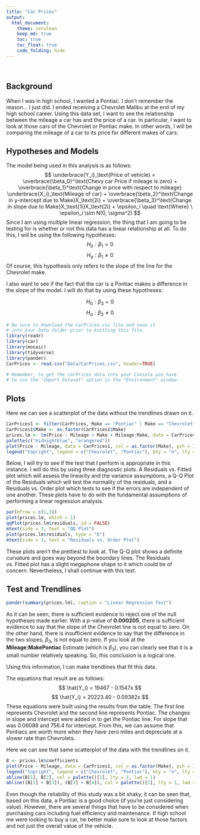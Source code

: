 ```yaml
---
title: "Car Prices"
output: 
  html_document:
    theme: cerulean
    keep_md: true
    toc: true
    toc_float: true
    code_folding: hide
---
```


<br>

## Background

When I was in high school, I wanted a Pontiac. I don't remember the reason... I just did. I ended receiving a Chevrolet Malibu at the end of my high school career. Using this data set, I want to see the relationship between the mileage a car has and the price of a car. In particular, I want to look at those cars of the Chevrolet or Pontiac make. In other words, I will be comparing the mileage of a car to its price for different makes of cars.  

## Hypotheses and Models

The model being used in this analysis is as follows:
$$
\underbrace{Y_i}_\text{Price of vehicle} = \overbrace{\beta_0}^\text{Chevy car Price if mileage is zero} + \overbrace{\beta_1}^\text{Change in price with respect to mileage} \underbrace{X_i}_\text{Mileage of car} + \overbrace{\beta_2}^\text{Change in y-intercept due to Make}X_\text{2i} + \overbrace{\beta_3}^\text{Change in slope due to Make}X_\text{1i}X_\text{2i} + \epsilon_i \quad \text{Where} \ \epsilon_i \sim N(0, \sigma^2)
$$
Since I am using multiple linear regression, the thing that I am going to be testing for is whether or not this data has a linear relationship at all. To do this, I will be using the following hypotheses:
$$
H_0: \beta_1 = 0
$$
$$
H_a: \beta_1 \neq 0
$$
Of course, this hypothesis only refers to the slope of the line for the Chevrolet make.

I also want to see if the fact that the car is a Pontiac makes a difference in the slope of the model. I will do that by using these hypotheses:

$$
H_0: \beta_3 = 0
$$
$$
H_a: \beta_3 \neq 0
$$


```r
# Be sure to download the CarPrices.csv file and save it
# into your Data folder prior to knitting this file.
library(readr)
library(car)
library(mosaic)
library(tidyverse)
library(pander)
CarPrices <- read.csv("Data/CarPrices.csv", header=TRUE)

# Remember, to get the CarPrices data into your Console you have
# to use the "Import Dataset" option in the "Environment" window.
```
## Plots
Here we can see a scatterplot of the data without the trendlines drawn on it.  
```r
CarPrices1 <- filter(CarPrices, Make == "Pontiac" | Make == "Chevrolet")
CarPrices1$Make <- as.factor(CarPrices1$Make)
prices.lm <- lm(Price ~ Mileage + Make + Mileage:Make, data = CarPrices1)
palette(c("midnightblue", "orangered"))
plot(Price ~ Mileage, data = CarPrices1, col = as.factor(Make), pch = 16, main = "Cost Comparison based on Mileage for Chevrolet and Pontiac vehicles")
legend("topright", legend = c("Chevrolet", "Pontiac"), bty = "n", lty = 1, col = palette())
```


Below, I will try to see if the test that I perform is appropriate in this instance. I will do this by using three diagnostic plots. A Residuals vs. Fitted plot which will assess the linearity and the variance assumptions, a Q-Q Plot of the Residuals which will test the normality of the residuals, and a Residuals vs. Order plot which tests to see if the errors are independent of one another. These plots have to do with the fundamental assumptions of performing a linear regression analysis.

```r
par(mfrow = c(1,3))
plot(prices.lm, which = 1)
qqPlot(prices.lm$residuals, id = FALSE)
mtext(side = 3, text = "QQ Plot")
plot(prices.lm$residuals, type = "b")
mtext(side = 3, text = "Residuals vs. Order Plot")
```

These plots aren't the prettiest to look at. The Q-Q plot shows a definite curvature and goes way beyond the boundary lines. The Residuals vs. Fitted plot has a slight megaphone shape to it which could be of concern. Nevertheless, I shall continue with this test.

## Test and Trendlines

```r
pander(summary(prices.lm), caption = "Linear Regression Test")
```


As it can be seen, there is sufficient evidence to reject one of the null hypotheses made earlier. With a $p$-value of **0.000205**, there is sufficient evidence to say that the slope of the Chevrolet line is not equal to zero. On the other hand, there is insufficient evidence to say that the difference in the two slopes, $\beta_3$, is not equal to zero. If you look at the **Mileage:MakePontiac** Estimate (which is $\beta_3$), you can clearly see that it is a small number relatively speaking. So, this conclusion is a logical one.

Using this information, I can make trendlines that fit this data.

The equations that result are as follows:
$$
\hat{Y_i} = 19467 - 0.1547x 
$$
$$
\hat{Y_i} = 20223.40 - 0.09382x
$$
These equations were built using the results from the table. The first line represents Chevrolet and the second line represents Pontiac. The changes in slope and intercept were added in to get the Pontiac line. For slope that was 0.06088 and 756.4 for intercept. From this, we can assume that Pontiacs are worth more when they have zero miles and depreciate at a slower rate than Chevrolets.

Here we can see that same scatterplot of the data with the trendlines on it.
```r
B <- prices.lm$coefficients
plot(Price ~ Mileage, data = CarPrices1, col = as.factor(Make), pch = 16, main = "Cost Comparison based on Mileage for Chevrolet and Pontiac vehicles")
legend("topright", legend = c("Chevrolet", "Pontiac"), bty = "n", lty = 1, col = palette())
abline(B[1], B[2], col = palette()[1], lty = 1, lwd = 1)
abline((B[1] + B[3]), (B[2] + B[4]), col = palette()[2], lty = 1, lwd =1)
```

Even though the reliability of this study was a bit shaky, it can be seen that, based on this data, a Pontiac is a good choice (if you're just considering value). However, there are several things that have to be considered when purchasing cars including fuel efficiency and maintenance. If high school me were looking to buy a car, he better make sure to look at those factors and not just the overall value of the vehicle.